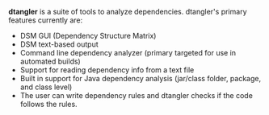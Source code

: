 '''dtangler''' is a suite of tools to analyze dependencies.
dtangler's primary features currently are:
* DSM GUI (Dependency Structure Matrix)
* DSM text-based output
* Command line dependency analyzer (primary targeted for use in automated builds)
* Support for reading dependency info from a text file
* Built in support for Java dependency analysis (jar/class folder, package, and class level)
* The user can write dependency rules and dtangler checks if the code follows the rules.
